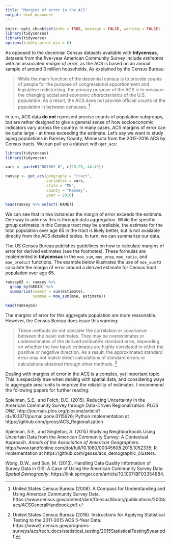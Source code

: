 ```yaml
---
title: "Margins of error in the ACS"
output: html_document
---
```


```r
knitr::opts_chunk$set(echo = TRUE, message = FALSE, warning = FALSE)
library(tidycensus)
library(tidyverse)
options(tibble.print.min = 6)
```

As opposed to the decennial Census datasets available with __tidycensus__, datasets from the five-year American Community Survey include _estimates_ with an associated _margin of error_, as the ACS is based on an annual sample of around 3 million households.  As explained by the Census Bureau: 

> While the main function of the decennial census is to
provide _counts_ of people for the purpose of congressional
apportionment and legislative redistricting, the
primary purpose of the ACS is to measure the changing
social and economic _characteristics_ of the U.S. population.
As a result, the ACS does not provide official
counts of the population in between censuses. [^1]

In turn, ACS data __do not__ represent precise counts of population subgroups, but are rather designed to give a general sense of how socioeconomic indicators vary across the country.  In many cases, ACS margins of error can be quite large - at times exceeding the estimate.  Let's say we want to study aging populations in Ramsey County, Minnesota from the 2012-2016 ACS by Census tracts.  We can pull up a dataset with `get_acs`: 

```r
library(tidycensus)
library(tidyverse)

vars <- paste0("B01001_0", c(20:25, 44:49))

ramsey <- get_acs(geography = "tract", 
                  variables = vars, 
                  state = "MN", 
                  county = "Ramsey", 
                  year = 2016)

head(ramsey %>% select(-NAME))
```

We can see that in two instances the margin of error exceeds the estimate.  One way to address this is through data aggregation.  While the specific group estimates in this Census tract may be unreliable, the estimate for the total population over age 65 in the tract is likely better, but is not available directly from the ACS detailed tables.  In turn, we can summarize our data.  

The US Census Bureau publishes guidelines on how to calculate margins of error for derived estimates (see the footnotes). These formulas are implemented in __tidycensus__ in the `moe_sum`, `moe_prop`, `moe_ratio`, and `moe_product` functions. The example below illustrates the use of `moe_sum` to calculate the margin of error around a derived estimate for Census tract population over age 65. 

```r
ramsey65 <- ramsey %>%
  group_by(GEOID) %>%
  summarize(sumest = sum(estimate), 
            summoe = moe_sum(moe, estimate))

head(ramsey65)
```

The margins of error for this aggregate population are more reasonable.  However, the Census Bureau does issue this warning: 

> These methods do not consider the correlation or covariance between the basic
estimates. They may be overestimates or underestimates of the derived estimate’s standard error,
depending on whether the two basic estimates are highly correlated in either the positive or
negative direction. As a result, the approximated standard error may not match direct
calculations of standard errors or calculations obtained through other methods. [^2]

Dealing with margins of error in the ACS is a complex, yet important topic.  This is especially true when dealing with spatial data, and considering ways to aggregate areal units to improve the reliability of estimates.  I recommend the following papers for further reading: 

Spielman, S.E., and Folch, D.C. (2015).  Reducing Uncertainty in the American Community Survey through Data-Driven Regionalization. _PLOS ONE_. http://journals.plos.org/plosone/article?id=10.1371/journal.pone.0115626; Python implementation at https://github.com/geoss/ACS_Regionalization

Spielman, S.E., and Singleton, A. (2015) Studying Neighborhoods Using Uncertain Data from the American Community Survey: A Contextual Approach. _Annals of the Association of American Geographers_. http://www.tandfonline.com/doi/full/10.1080/00045608.2015.1052335; R implementation at https://github.com/geoss/acs_demographic_clusters.  

Wong, D.W., and Sun, M. (2013). Handling Data Quality Information of Survey Data in GIS: A Case of Using the American Community Survey Data. _Spatial Demography_. https://link.springer.com/article/10.1007/BF03354884. 

[^1]: United States Census Bureau (2008). A Compass for Understanding and Using American Community Survey Data.  https://www.census.gov/content/dam/Census/library/publications/2008/acs/ACSGeneralHandbook.pdf.  
[^2]: United States Census Bureau (2016). Instructions for Applying Statistical Testing to the 2011-2015 ACS 5-Year Data. https://www2.census.gov/programs-surveys/acs/tech_docs/statistical_testing/2015StatisticalTesting5year.pdf.  
